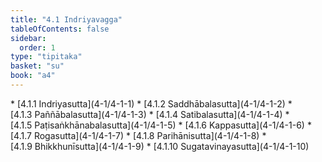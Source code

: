 ```yaml
---
title: "4.1 Indriyavagga"
tableOfContents: false
sidebar:
  order: 1
type: "tipitaka"
basket: "su"
book: "a4"
---
```



<DynamicBreadcrumb />



<TableOfContents book="a4" section="4.1">
* [4.1.1 Indriyasutta](4-1/4-1-1)
* [4.1.2 Saddhābalasutta](4-1/4-1-2)
* [4.1.3 Paññābalasutta](4-1/4-1-3)
* [4.1.4 Satibalasutta](4-1/4-1-4)
* [4.1.5 Paṭisaṅkhānabalasutta](4-1/4-1-5)
* [4.1.6 Kappasutta](4-1/4-1-6)
* [4.1.7 Rogasutta](4-1/4-1-7)
* [4.1.8 Parihānisutta](4-1/4-1-8)
* [4.1.9 Bhikkhunīsutta](4-1/4-1-9)
* [4.1.10 Sugatavinayasutta](4-1/4-1-10)
</TableOfContents>